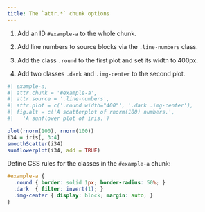 ```yaml
---
title: The `attr.*` chunk options
---
```


1. Add an ID `#example-a` to the whole chunk.

2. Add line numbers to source blocks via the `.line-numbers` class.

3. Add the class `.round` to the first plot and set its width to 400px.

4. Add two classes `.dark` and `.img-center` to the second plot.

```r
#| example-a,
#| attr.chunk = '#example-a',
#| attr.source = '.line-numbers',
#| attr.plot = c('.round width="400"', '.dark .img-center'),
#| fig.alt = c('A scatterplot of rnorm(100) numbers.',
#|   'A sunflower plot of iris.')

plot(rnorm(100), rnorm(100))
i34 = iris[, 3:4]
smoothScatter(i34)
sunflowerplot(i34, add = TRUE)
```

Define CSS rules for the classes in the `#example-a` chunk:

```css
#example-a {
  .round { border: solid 1px; border-radius: 50%; }
  .dark  { filter: invert(1); }
  .img-center { display: block; margin: auto; }
}
```
